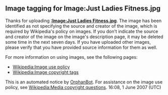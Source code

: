 <article id="11540731" title=User talk:Jfladies>
	<talkpage id="11540731" title="User talk:Jfladies">

==Image tagging for Image:Just Ladies Fitness.jpg==
Thanks for uploading '''[[:Image:Just Ladies Fitness.jpg]]'''. The image has been identified as not specifying the source and creator of the image, which is required by Wikipedia's policy on images. If you don't indicate the source and creator of the image on the image's description page, it may be deleted some time in the next seven days. If you have uploaded other images, please verify that you have provided source information for them as well.

For more information on using images, see the following pages:
* [[Wikipedia:Image use policy]]
* [[Wikipedia:Image copyright tags]]

This is an automated notice by [[User:OrphanBot|OrphanBot]]. For assistance on the image use policy, see [[Wikipedia:Media copyright questions]]. 16:08, 1 June 2007 (UTC)
	</talkpage>
</article>